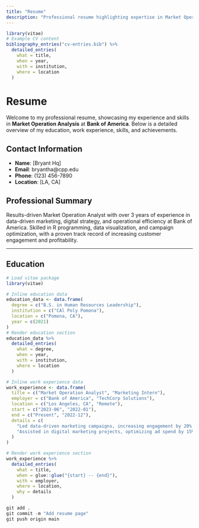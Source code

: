 ```yaml
---
title: "Resume"
description: "Professional resume highlighting expertise in Market Operation Analysis at Bank of America."
---
```


```r
library(vitae)
# Example CV content
bibliography_entries("cv-entries.bib") %>%
  detailed_entries(
    what = title,
    when = year,
    with = institution,
    where = location
  )
```

# Resume

Welcome to my professional resume, showcasing my experience and skills in **Market Operation Analysis** at **Bank of America**. Below is a detailed overview of my education, work experience, skills, and achievements.

## Contact Information
- **Name**: [Bryant Hq]  
- **Email**: bryantha@cpp.edu  
- **Phone**: (123) 456-7890  
- **Location**: [LA, CA]

## Professional Summary
Results-driven Market Operation Analyst with over 3 years of experience in data-driven marketing, digital strategy, and operational efficiency at Bank of America. Skilled in R programming, data visualization, and campaign optimization, with a proven track record of increasing customer engagement and profitability.

---

## Education

```r
# Load vitae package
library(vitae)

# Inline education data
education_data <- data.frame(
  degree = c("B.S. in Human Resources Leadership"),
  institution = c("CAl Poly Pomona"),
  location = c("Pomona, CA"),
  year = c(2021)
)
# Render education section
education_data %>%
  detailed_entries(
    what = degree,
    when = year,
    with = institution,
    where = location
  )
```


```r
# Inline work experience data
work_experience <- data.frame(
  title = c("Market Operation Analyst", "Marketing Intern"),
  employer = c("Bank of America", "TechCorp Solutions"),
  location = c("Los Angeles, CA", "Remote"),
  start = c("2023-06", "2022-01"),
  end = c("Present", "2022-12"),
  details = c(
    "Led data-driven marketing campaigns, increasing engagement by 20% through customer segmentation.",
    "Assisted in digital marketing projects, optimizing ad spend by 15% using A/B testing."
  )
)

# Render work experience section
work_experience %>%
  detailed_entries(
    what = title,
    when = glue::glue("{start} -- {end}"),
    with = employer,
    where = location,
    why = details
  )
```


```r
git add .
git commit -m "Add resume page"
git push origin main
```

